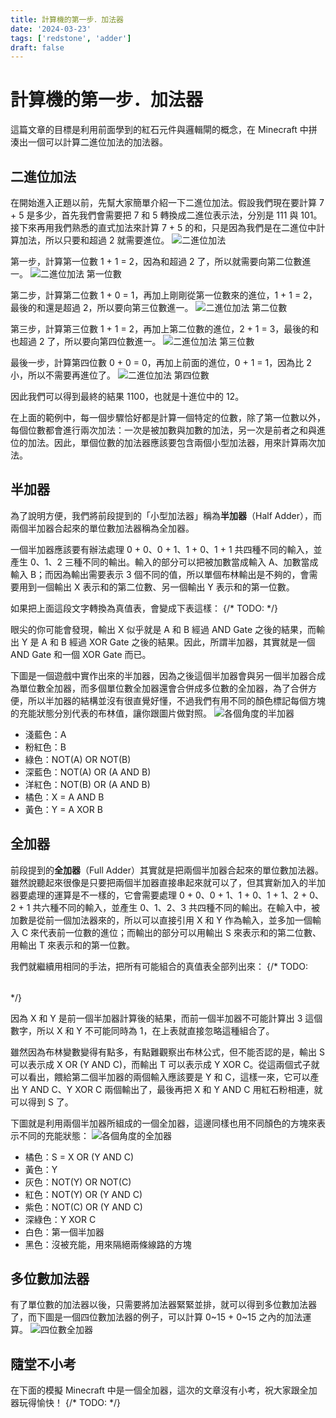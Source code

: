 ```yaml
---
title: 計算機的第一步．加法器
date: '2024-03-23'
tags: ['redstone', 'adder']
draft: false
---
```


# 計算機的第一步．加法器
這篇文章的目標是利用前面學到的紅石元件與邏輯閘的概念，在 Minecraft 中拼湊出一個可以計算二進位加法的加法器。

## 二進位加法
在開始進入正題以前，先幫大家簡單介紹一下二進位加法。假設我們現在要計算 7 + 5 是多少，首先我們會需要把 7 和 5 轉換成二進位表示法，分別是 111 與 101。接下來再用我們熟悉的直式加法來計算 7 + 5 的和，只是因為我們是在二進位中計算加法，所以只要和超過 2 就需要進位。
<Image src="/static/images/tutorials/adder/add-example-0.png" alt="二進位加法" width={500} />

第一步，計算第一位數 1 + 1 = 2，因為和超過 2 了，所以就需要向第二位數進一。
<Image src="/static/images/tutorials/adder/add-example-1.png" alt="二進位加法 第一位數" width={500} />

第二步，計算第二位數 1 + 0 = 1，再加上剛剛從第一位數來的進位，1 + 1 = 2，最後的和還是超過 2，所以要向第三位數進一。
<Image src="/static/images/tutorials/adder/add-example-2.png" alt="二進位加法 第二位數" width={500} />

第三步，計算第三位數 1 + 1 = 2，再加上第二位數的進位，2 + 1 = 3，最後的和也超過 2 了，所以要向第四位數進一。
<Image src="/static/images/tutorials/adder/add-example-3.png" alt="二進位加法 第三位數" width={500} />

最後一步，計算第四位數 0 + 0 = 0，再加上前面的進位，0 + 1 = 1，因為比 2 小，所以不需要再進位了。
<Image src="/static/images/tutorials/adder/add-example-4.png" alt="二進位加法 第四位數" width={500} />

因此我們可以得到最終的結果 1100，也就是十進位中的 12。

在上面的範例中，每一個步驟恰好都是計算一個特定的位數，除了第一位數以外，每個位數都會進行兩次加法：一次是被加數與加數的加法，另一次是前者之和與進位的加法。因此，單個位數的加法器應該要包含兩個小型加法器，用來計算兩次加法。



## 半加器
為了說明方便，我們將前段提到的「小型加法器」稱為**半加器**（Half Adder），而兩個半加器合起來的單位數加法器稱為全加器。

一個半加器應該要有辦法處理 0 + 0、0 + 1、1 + 0、1 + 1 共四種不同的輸入，並產生 0、1、2 三種不同的輸出。輸入的部分可以把被加數當成輸入 A、加數當成輸入 B；而因為輸出需要表示 3 個不同的值，所以單個布林輸出是不夠的，會需要用到一個輸出 X 表示和的第二位數、另一個輸出 Y 表示和的第一位數。

如果把上面這段文字轉換為真值表，會變成下表這樣：
{/* TODO: <Table content={tableData.halfAdder} /> */}

眼尖的你可能會發現，輸出 X 似乎就是 A 和 B 經過 AND Gate 之後的結果，而輸出 Y 是 A 和 B 經過 XOR Gate 之後的結果。因此，所謂半加器，其實就是一個 AND Gate 和一個 XOR Gate 而已。

下圖是一個遊戲中實作出來的半加器，因為之後這個半加器會與另一個半加器合成為單位數全加器，而多個單位數全加器還會合併成多位數的全加器，為了合併方便，所以半加器的結構並沒有很直覺好懂，不過我們有用不同的顏色標記每個方塊的充能狀態分別代表的布林值，讓你跟圖片做對照。
<Image src="/static/images/tutorials/adder/half-adder.png" alt="各個角度的半加器" width={500} />

- 淺藍色：A
- 粉紅色：B
- 綠色：NOT(A) OR NOT(B)
- 深藍色：NOT(A) OR (A AND B)
- 洋紅色：NOT(B) OR (A AND B)
- 橘色：X = A AND B
- 黃色：Y = A XOR B

## 全加器
前段提到的**全加器**（Full Adder）其實就是把兩個半加器合起來的單位數加法器。雖然說聽起來很像是只要把兩個半加器直接串起來就可以了，但其實新加入的半加器要處理的運算是不一樣的，它會需要處理 0 + 0、0 + 1、1 + 0、1 + 1、2 + 0、2 + 1 共六種不同的輸入，並產生 0、1、2、3 共四種不同的輸出。在輸入中，被加數是從前一個加法器來的，所以可以直接引用 X 和 Y 作為輸入，並多加一個輸入 C 來代表前一位數的進位；而輸出的部分可以用輸出 S 來表示和的第二位數、用輸出 T 來表示和的第一位數。

我們就繼續用相同的手法，把所有可能組合的真值表全部列出來：
{/* TODO: <Table content={tableData.fullAdder} /> */}

因為 X 和 Y 是前一個半加器計算後的結果，而前一個半加器不可能計算出 3 這個數字，所以 X 和 Y 不可能同時為 1，在上表就直接忽略這種組合了。

雖然因為布林變數變得有點多，有點難觀察出布林公式，但不能否認的是，輸出 S 可以表示成 X OR (Y AND C)，而輸出 T 可以表示成 Y XOR C。從這兩個式子就可以看出，餵給第二個半加器的兩個輸入應該要是 Y 和 C，這樣一來，它可以產出 Y AND C、Y XOR C 兩個輸出了，最後再把 X 和 Y AND C 用紅石粉相連，就可以得到 S 了。

下圖就是利用兩個半加器所組成的一個全加器，這邊同樣也用不同顏色的方塊來表示不同的充能狀態：
<Image src="/static/images/tutorials/adder/full-adder.png" alt="各個角度的全加器" width={500} />

- 橘色：S = X OR (Y AND C)
- 黃色：Y
- 灰色：NOT(Y) OR NOT(C)
- 紅色：NOT(Y) OR (Y AND C)
- 紫色：NOT(C) OR (Y AND C)
- 深綠色：Y XOR C
- 白色：第一個半加器
- 黑色：沒被充能，用來隔絕兩條線路的方塊

## 多位數加法器
有了單位數的加法器以後，只需要將加法器緊緊並排，就可以得到多位數加法器了，而下圖是一個四位數加法器的例子，可以計算 0~15 + 0~15 之內的加法運算。
<Image src="/static/images/tutorials/adder/4-bits-adder.png" alt="四位數全加器" width={500} />

## 隨堂不小考
在下面的模擬 Minecraft 中是一個全加器，這次的文章沒有小考，祝大家跟全加器玩得愉快！
{/* TODO: <Canvas canvasHeight={500} canvasWidth={500} preLoadData={Official_Map_5}> */}
